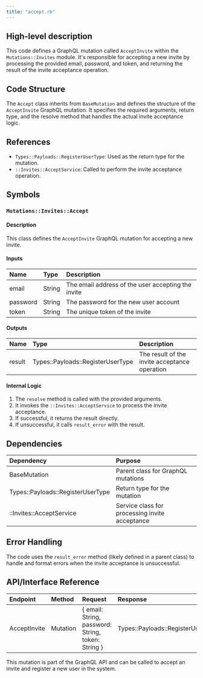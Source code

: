 ```yaml
---
title: "accept.rb"
---
```


## High-level description
This code defines a GraphQL mutation called `AcceptInvite` within the `Mutations::Invites` module. It's responsible for accepting a new invite by processing the provided email, password, and token, and returning the result of the invite acceptance operation.

## Code Structure
The `Accept` class inherits from `BaseMutation` and defines the structure of the `AcceptInvite` GraphQL mutation. It specifies the required arguments, return type, and the resolve method that handles the actual invite acceptance logic.

## References
- `Types::Payloads::RegisterUserType`: Used as the return type for the mutation.
- `::Invites::AcceptService`: Called to perform the invite acceptance operation.

## Symbols

### `Mutations::Invites::Accept`
#### Description
This class defines the `AcceptInvite` GraphQL mutation for accepting a new invite.

#### Inputs
| Name | Type | Description |
|:-----|:-----|:------------|
| email | String | The email address of the user accepting the invite |
| password | String | The password for the new user account |
| token | String | The unique token of the invite |

#### Outputs
| Name | Type | Description |
|:-----|:-----|:------------|
| result | Types::Payloads::RegisterUserType | The result of the invite acceptance operation |

#### Internal Logic
1. The `resolve` method is called with the provided arguments.
2. It invokes the `::Invites::AcceptService` to process the invite acceptance.
3. If successful, it returns the result directly.
4. If unsuccessful, it calls `result_error` with the result.

## Dependencies
| Dependency | Purpose |
|:-----------|:--------|
| BaseMutation | Parent class for GraphQL mutations |
| Types::Payloads::RegisterUserType | Return type for the mutation |
| ::Invites::AcceptService | Service class for processing invite acceptance |

## Error Handling
The code uses the `result_error` method (likely defined in a parent class) to handle and format errors when the invite acceptance is unsuccessful.

## API/Interface Reference
| Endpoint | Method | Request | Response | Description |
|:---------|:-------|:--------|:---------|:------------|
| AcceptInvite | Mutation | \{ email: String, password: String, token: String \} | Types::Payloads::RegisterUserType | Accepts a new invite and registers the user |

This mutation is part of the GraphQL API and can be called to accept an invite and register a new user in the system.
